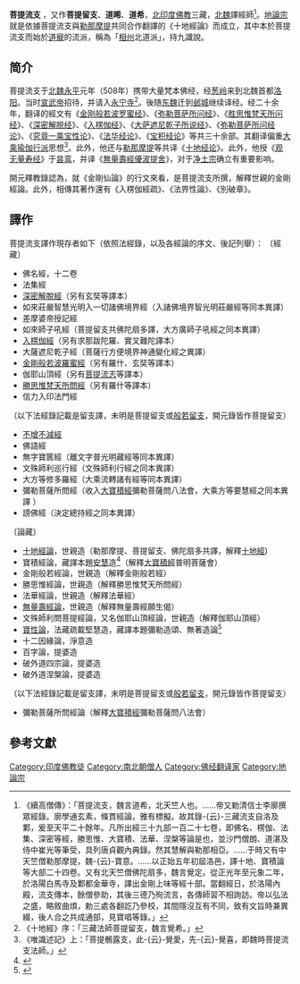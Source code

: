 {{佛教}}
{{不是|菩提流志}}
'''菩提流支''' {{IAST|bodhiruci}}，又作'''菩提留支'''、'''道晞'''、'''道希'''，[[北印度|北印度]][[佛教|佛教]]三藏，[[北魏|北魏]]譯經師<ref>《續高僧傳》：「菩提流支，魏言道希，北天竺人也。……帝又勅清信士李廓撰眾經錄。廓學通玄素，條貫經論，雅有標擬。故其錄-{云}-三藏流支自洛及鄴，爰至天平二十餘年。凡所出經三十九部一百二十七卷，即佛名、楞伽、法集、深密等經，勝思惟、大寶積、法華、涅槃等論是也，並沙門僧朗、道湛及侍中崔光等筆受，具列唐貞觀內典錄。然其慧解與勒那相亞。……于時又有中天竺僧勒那摩提，魏-{云}-寶意。……以正始五年初屆洛邑，譯十地、寶積論等大部二十四卷。又有北天竺僧佛陀扇多，魏言覺定。從正光年至元象二年，於洛陽白馬寺及鄴都金華寺，譯出金剛上味等經十部。當翻經日，於洛陽內殿，流支傳本，餘僧參助，其後三德乃徇流言，各傳師習不相詢訪。帝以弘法之盛，略敘曲煩，勅三處各翻訖乃參校，其間隱沒互有不同，致有文旨時兼異綴，後人合之共成通部，見寶唱等錄。」</ref>。[[地論宗|地論宗]]就是依據菩提流支與[[勒那摩提|勒那摩提]]共同合作翻譯的《十地經論》而成立，其中本於菩提流支而始於[[道寵|道寵]]的流派，稱為「[[相州|相州]]北道派」，持九識說。

== 简介 ==
菩提流支于[[北魏|北魏]][[永平|永平]]元年（508年）携带大量梵本佛经，经[[葱岭|葱岭]]来到北魏首都[[洛阳|洛阳]]。当时[[宣武帝|宣武帝]]招待，并请入[[永宁寺|永宁寺]]<ref>《十地經》序：「三藏法師菩提留支，魏言覺希。」</ref>。後随[[东魏|东魏]]迁到[[邺城|邺城]]继续译经。经二十余年，翻译的經文有《[[金剛經|金刚般若波罗蜜经]]》、《[[弥勒菩萨所问经|弥勒菩萨所问经]]》、《[[胜思惟梵天所问经|胜思惟梵天所问经]]》、《[[深密解脱经|深密解脱经]]》、《[[入楞伽经|入楞伽经]]》、《[[大萨遮尼乾子所说经|大萨遮尼乾子所说经]]》、《[[弥勒菩萨所问经论|弥勒菩萨所问经论]]》、《[[究竟一乘宝性论|究竟一乘宝性论]]》、《[[法华经论|法华经论]]》、《[[宝积经论|宝积经论]]》等共三十余部。其翻译偏重[[大乘|大乘]][[瑜伽行派|瑜伽行派]]思想<ref>《唯識述記》上：「菩提鶻露支，此-{云}-覺愛，先-{云}-覺喜，即魏時菩提流支法師。」</ref>。此外，他还与[[勒那摩提|勒那摩提]]等共译《[[十地经论|十地经论]]》。此外，他授《[[观无量寿经|观无量寿经]]》于[[昙鸾|昙鸾]]，并译《[[無量壽經優波提舍|無量壽經優波提舍]]》，对于[[淨土宗_(中國)|净土宗]]确立有重要影响。

開元釋教錄認為，就《金剛仙論》的行文來看，是菩提流支所撰，解釋世親的金剛經論。此外，相傳其著作還有《入楞伽經疏》、《法界性論》、《別破章》。

==譯作==
菩提流支譯作現存者如下（依照法經錄，以及各經論的序文、後記列舉）：
{{Refbegin|30em}}
〔經藏〕
* 佛名經，十二卷
* 法集經
* [[深密解脫經|深密解脫經]]（另有玄奘等譯本）
* 如來莊嚴智慧光明入一切諸佛境界經（入諸佛境界智光明莊嚴經等同本異譯）
* 差摩婆帝授記經
* 如來師子吼經（菩提留支共佛陀扇多譯，大方廣師子吼經之同本異譯）
* [[入楞伽經|入楞伽經]]（另有求那跋陀羅、實叉難陀譯本）
* 大薩遮尼乾子經（菩薩行方便境界神通變化經之異譯）
* [[金剛般若波羅蜜經|金剛般若波羅蜜經]]（另有羅什、玄奘等譯本）
* 伽耶山頂經（另有[[菩提流志|菩提流志]]等譯本）
* [[思益梵天所問經|勝思惟梵天所問經]]（另有羅什等譯本）
* 信力入印法門經
（以下法經錄記載是留支譯，未明是菩提留支或[[瞿曇般若流支|般若留支]]，開元錄皆作菩提留支）
* [[不增不減經|不增不減經]]
* 佛語經
* 無字寶篋經（離文字普光明藏經等同本異譯）
* 文殊師利巡行經（文殊師利行經之同本異譯）
* 大方等修多羅經（大乘流轉諸有經等同本異譯）
* 彌勒菩薩所問經（收入[[大寶積經|大寶積經]]彌勒菩薩問八法會，大乘方等要慧經之同本異譯 ）
* 謗佛經（決定總持經之同本異譯）
〔論藏〕
* [[十地經論|十地經論]]，世親造（勒那摩提、菩提留支、佛陀扇多共譯，解釋[[十地經|十地經]])
* 寶積經論，藏譯本題[[安慧|安慧]]造<ref>{{cite web |author1=呂澂 |title=經論講要 |url=https://cbetaonline.dila.edu.tw/zh/LC0007_010}}</ref>（解釋[[大寶積經|大寶積經]]普明菩薩會）
* 金剛般若經論，世親造（解釋金剛般若經）
* 勝思惟經論，世親造（解釋勝思惟梵天所問經）
* 法華經論，世親造（解釋法華經）
* [[無量壽經優波提舍|無量壽經論]]，世親造（解釋無量壽經願生偈）
* 文殊師利問菩提經論，又名伽耶山頂經論，世親造（解釋伽耶山頂經）
* [[寶性論|寶性論]]，法藏疏載堅慧造，藏譯本題彌勒造頌、無著造論<ref>{{cite journal |author1=釋恒清 |title=《寶性論》的研究 |url=http://buddhism.lib.ntu.edu.tw/FULLTEXT/JR-AN/an008_07.htm}}</ref>
* 十二因緣論，淨意造
* 百字論，提婆造
* 破外道四宗論，提婆造
* 破外道涅槃論，提婆造
（以下法經錄記載是留支譯，未明是菩提留支或[[瞿曇般若流支|般若留支]]，開元錄皆作菩提留支）
* 彌勒菩薩所問經論（解釋[[大寶積經|大寶積經]]彌勒菩薩問八法會）
{{Refend}}

==參考文獻==
{{wikisource|佛學大辭典/菩提流支}}
<div class="references-small">
<references></references>
</div>

[[Category:印度佛教徒|Category:印度佛教徒]]
[[Category:南北朝僧人|Category:南北朝僧人]]
[[Category:佛经翻译家|Category:佛经翻译家]]
[[Category:地論宗|Category:地論宗]]